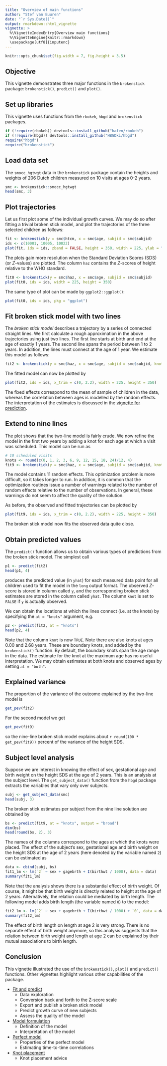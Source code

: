 ---
title: "Overview of main functions"
author: "Stef van Buuren"
date: "`r Sys.Date()`"
output: rmarkdown::html_vignette
vignette: >
  %\VignetteIndexEntry{Overview main functions}
  %\VignetteEngine{knitr::rmarkdown}
  \usepackage[utf8]{inputenc}
---


```{r setup, include=FALSE}
knitr::opts_chunk$set(fig.width = 7, fig.height = 3.5)
```

## Objective

This vignette demonstrates three major functions in the `brokenstick` package: `brokenstick()`, `predict()` and `plot()`.

## Set up libraries

This vignette uses functions from the `rbokeh`, `hbgd` and `brokenstick` packages. 

```{r message=FALSE}
if (!require(rbokeh)) devtools::install_github("hafen/rbokeh")
if (!require(hbgd)) devtools::install_github("HBGDki/hbgd")
require("hbgd")
require("brokenstick")
```


## Load data set

The `smocc_hgtwgt` data in the `brokenstick` package contain the heights and weights of 206 Dutch children measured on 10 visits at ages 0-2 years.

```{r}
smc <- brokenstick::smocc_hgtwgt
head(smc, 3)
```


## Plot trajectories

Let us first plot some of the individual growth curves. We may do so after fitting a trivial broken stick model, and plot the trajectories of the three selected children as follows: 

```{r plotmeasurements}
fit <- brokenstick(y = smc$htcm, x = smc$age, subjid = smc$subjid)
ids <- c(10001, 10005, 10022)
plot(fit, ids = ids, zband = FALSE, height = 350, width = 225, ylab = "Length (cm)")
```

The plots gain more resolution when the Standard Deviation Scores (SDS) (or $Z$-values) are plotted. The column `haz` contains the $Z$-scores of height relative to the WHO standard.

```{r bokeh}
fit0 <- brokenstick(y = smc$haz, x = smc$age, subjid = smc$subjid)
plot(fit0, ids = ids, width = 225, height = 350)
```

The same type of plot can be made by `ggplot2::ggplot()`:

```{r ggplot, fig.height=3, fig.width=7, warning=FALSE}
plot(fit0, ids = ids, pkg = "ggplot")
```

## Fit broken stick model with two lines

The *broken stick model* describes a trajectory by a series of connected straight lines. We first calculate a rough approximation in the above trajectories using just two lines. The first line starts at birth and end at the age of exactly 1 years. The second line spans the period between 1 to 2 years. In addition, the lines must connect at the age of 1 year. We estimate this model as follows:

```{r fit2, cache = TRUE}
fit2 <- brokenstick(y = smc$haz, x = smc$age, subjid = smc$subjid, knots = 1:2)
```

The fitted model can now be plotted by 

```{r plot_fit1}
plot(fit2, ids = ids, x_trim = c(0, 2.2), width = 225, height = 350)
```


The fixed effects correspond to the mean of sample of children in the data, whereas the correlation between ages is modelled by the random effects. The interpretation of the estimates is discussed in the [vignette for prediction](prediction.html).

## Extend to nine lines

The plot shows that the two-line model is fairly crude. We now refine the model in the first two years by adding a knot for each age at which a visit was scheduled. This model can be run as

```{r fit9, cache = TRUE, warning=FALSE}
# 10 scheduled visits
knots <- round(c(0, 1, 2, 3, 6, 9, 12, 15, 18, 24)/12, 4)
fit9 <- brokenstick(y = smc$haz, x = smc$age, subjid = smc$subjid, knots = knots)
```

The model contains 11 random effects. This optimization problem is more difficult, so it takes longer to run. In addition, it is common that the optimization routines issue a number of warnings related to the number of random effects relative to the number of observations. In general, these warnings do not seem to affect the quality of the solution.

As before, the observed and fitted trajectories can be plotted by

```{r}
plot(fit9, ids = ids, x_trim = c(0, 2.2), width = 225, height = 350)
```

The broken stick model now fits the observed data quite close.

## Obtain predicted values

The `predict()` function allows us to obtain various types of predictions from the broken stick model. The simplest call

```{r}
p1 <- predict(fit2)
head(p1, 4)
```

produces the predicted value (in `yhat`) for each measured data point for all children used to fit the model in the `long` output format. The observed $Z$-score is stored in column called `y`, and the corresponding broken stick estimates are stored in the column called `yhat`. The column `knot` is set to `FALSE` if `y` is actually observed. 

We can obtain the locations at which the lines connect (i.e. at the knots) by specifying the `at = "knots"` argument, e.g.

```{r}
p2 <- predict(fit2, at = "knots")
head(p2, 4)
```

Note that the column `knot` is now `TRUE`. Note there are also knots at ages 0.00 and 2.68 years. These are boundary knots, and added by the `brokenstick()` function. By default, the boundary knots span the age range in the data. The estimate for the knot at the maximum age has no useful interpretation. We may obtain estimates at both knots and observed ages by setting `at = "both"`. 

## Explained variance

The proportion of the variance of the outcome explained by the two-line model is

```{r}
get_pev(fit2)
```

For the second model we get

```{r}
get_pev(fit9)
```

so the nine-line broken stick model explains about `r round(100 * get_pev(fit9))` percent of the variance of the height SDS.


## Subject level analysis

Suppose we are interest in knowing the effect of sex, gestational age and birth weight on the height SDS at the age of 2 years. This is an analysis at the subject level. The `get_subject_data()` function from the `hbgd` package extracts the variables that vary only over subjects.

```{r}
subj <- get_subject_data(smc)
head(subj, 3)
```

The broken stick estimates per subject from the nine line solution are obtained by

```{r}
bs <- predict(fit9, at = "knots", output = "broad")
dim(bs)
head(round(bs, 2), 3)
```

The names of the columns correspond to the ages at which the knots were placed. The effect of the subject's sex, gestational age and birth weight on the height SDS at the age of 2 years (here denoted by the variable named `2`) can be estimated as 

```{r}
data <- cbind(subj, bs)
fit1_lm <- lm(`2` ~ sex + gagebrth + I(birthwt / 1000), data = data)
summary(fit1_lm)
```

Note that the analysis shows there is a substantial effect of birth weight. Of course, it might be that birth weight is directly related to height at the age of 2 years. Alternatively, the relation could be mediated by birth length. The following model adds birth length (the variable named `0`) to the model: 

```{r}
fit2_lm <- lm(`2` ~ sex + gagebrth + I(birthwt / 1000) + `0`, data = data)
summary(fit2_lm)
```

The effect of birth length on length at age 2 is very strong. There is no separate effect of birth weight anymore, so this analysis suggests that the relation between birth weight and length at age 2 can be explained by their mutual associations to birth length.

## Conclusion

This vignette illustrated the use of the `brokenstick()`, `plot()` and `predict()` functions. Other vignettes highlight various other capabilities of the package. 

* [Fit and predict](prediction.html)
    + Data exploration
    + Conversion back and forth to the Z-score scale
    + Export and publish a broken stick model
    + Predict growth curve of new subjects
    + Assess the quality of the model
 
 
* [Model formulation](model.html)
    + Definition of the model
    + Interpretation of the model


* [Perfect model](perfectmodel.html)
    + Properties of the perfect model
    + Estimating time-to-time correlations

* [Knot placement](knotplacement.html)
    + Knot placement advice

